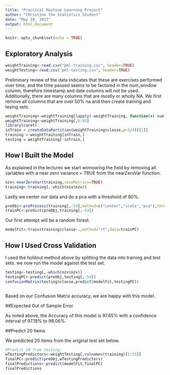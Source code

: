 ```yaml
---
title: "Practical Machine Learning Project"
author: "Christine the Statistics Student"
date: "May 10, 2017"
output: html_document
---
```


```r
knitr::opts_chunk$set(echo = TRUE)
```

## Exploratory Analysis
```r
weightTraining<-read.csv("pml-training.csv", header=TRUE)
weightTesting<-read.csv("pml-testing.csv", header=TRUE)
```

Preliminary review of the data indicates that these are exercises performed over time, and the time passed seems to be factored in the num_window column, therefore timestamp and date columns will not be used.  Additionally, there are many columns that are mostly or wholly NA.  We first remove all columns that are over 50% na and then create training and tesing sets.

```r
weightTraining<-weightTraining[lapply( weightTraining, function(x) sum(is.na(x)) / length(x) ) < 0.5 ]
weightTraining<-weightTraining[,6:93]
library(caret)
inTrain = createDataPartition(weightTraining$classe,p=3/4)[[1]]
training = weightTraining[inTrain,]
testing = weightTraining[-inTrain,]
```

## How I Built the Model
As explained in the lectures we start winnowing the field by removing all variables with a near zero variance = TRUE from the nearZeroVar function.
```r
nzv<-nearZeroVar(training,saveMetrics=TRUE)
training<-training[,-which(nzv$nzv)]
```


Lastly we center our data and do a pca with a threshold of 80%.
```r
preObj<-preProcess(training[,-54],method=c("center","scale","pca"),threshold=0.8)
trainPC<-predict(preObj,training[,-54])
```

Our first attempt will be a random forest. 

```r
modelFit<-train(training$classe~.,method="rf",data=trainPC)
```

## How I Used Cross Validation

I used the holdout method above by splitting the data into training and test sets.  we now run the model against the test set.

```r
testing<-testing[,-which(nzv$nzv)]
testingPC<-predict(preObj,testing[,-54])
confusionMatrix(testing$classe,predict(modelFit,testingPC))



```

Based on our Confusion Matrix accuracy, we are happy with this model.

##Expected Out of Sample Error

As noted above, the Accuracy of this model is 97.65% with a confidence interval of 97.19% to 98.06%.

##Predict 20 Items

We predicted 20 items from the original test set below.

```r
#Predict 20 from testing
wTestingPredictors<-weightTesting[,colnames(training)[1:53]]
finalPC<-predict(preObj,wTestingPredictors)
finalPredictions<-predict(modelFit,finalPC)
finalPredictions

```

